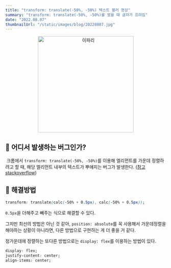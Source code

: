 ```yaml
---
title: "transform: translate(-50%, -50%) 텍스트 블러 현상"
summary: "transform: translate(-50%, -50%)를 썼을 때 글자가 흐려짐"
date: "2022.08.07"
thumbnailUrl: "/static/images/blog/20220807.jpg"
---
```


<div align="center">
	<img src="/static/images/blog/20220807.jpg" width="300px" alt="이파리" />
</div>

## 🌟 어디서 발생하는 버그인가?

&nbsp;크롬에서 `transform: translate(-50%, -50%)`를 이용해 엘리먼트를 가운데 정렬하려고 할 때, 해당 엘리먼트 내부의 텍스트가 뿌얘지는 버그가 발생한다.
([참고 stackoverflow](https://stackoverflow.com/questions/32034574/font-looks-blurry-after-translate-in-chrome))

## 🔮 해결방법

```css
transform: translate(calc(-50% + 0.5px), calc(-50% + 0.5px));
```

`0.5px`을 더해주고 빼주는 식으로 해결할 수 있다.

그치만 최선의 방법은 아닌 것 같아, `position: absolute`를 꼭 사용해서 가운데정렬을 해야하는 상황이 아니라면, 다른 방법으로 구현하는 게 더 좋을 거 같다.

정가운데에 정렬하는 또다른 방법으로는 `display: flex`를 이용하는 방법이 있다.

```css
display: flex;
justify-content: center;
align-items: center;
```
